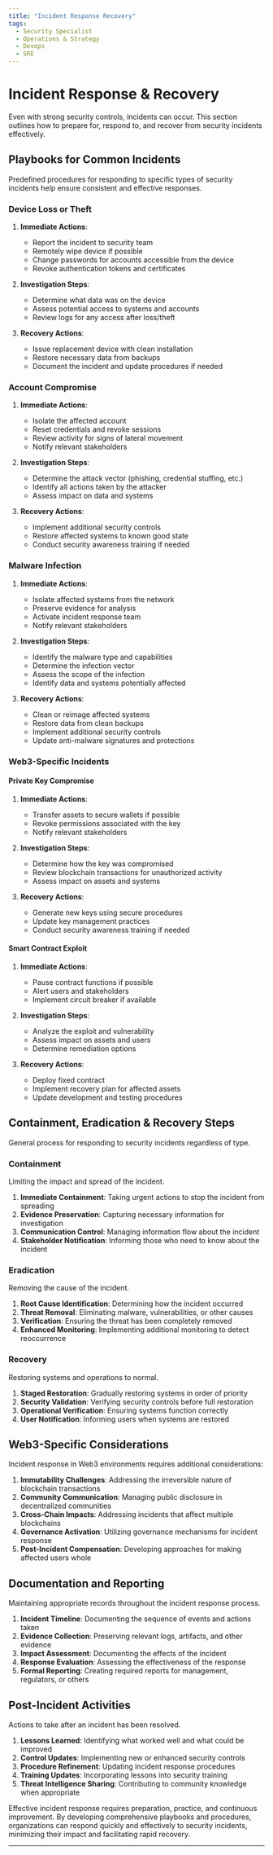 ```yaml
---
title: "Incident Response Recovery"
tags:
  - Security Specialist
  - Operations & Strategy
  - Devops
  - SRE
---
```



<TagProvider>
<TagFilter />

# Incident Response & Recovery

<TagList tags={frontmatter.tags} />
<AttributionList contributors={frontmatter.contributors} />

Even with strong security controls, incidents can occur. This section outlines how to prepare for, respond to, and
recover from security incidents effectively.

## Playbooks for Common Incidents

Predefined procedures for responding to specific types of security incidents help ensure consistent and effective
responses.

### Device Loss or Theft

1. **Immediate Actions**:
   - Report the incident to security team
   - Remotely wipe device if possible
   - Change passwords for accounts accessible from the device
   - Revoke authentication tokens and certificates

2. **Investigation Steps**:
   - Determine what data was on the device
   - Assess potential access to systems and accounts
   - Review logs for any access after loss/theft

3. **Recovery Actions**:
   - Issue replacement device with clean installation
   - Restore necessary data from backups
   - Document the incident and update procedures if needed

### Account Compromise

1. **Immediate Actions**:
   - Isolate the affected account
   - Reset credentials and revoke sessions
   - Review activity for signs of lateral movement
   - Notify relevant stakeholders

2. **Investigation Steps**:
   - Determine the attack vector (phishing, credential stuffing, etc.)
   - Identify all actions taken by the attacker
   - Assess impact on data and systems

3. **Recovery Actions**:
   - Implement additional security controls
   - Restore affected systems to known good state
   - Conduct security awareness training if needed

### Malware Infection

1. **Immediate Actions**:
   - Isolate affected systems from the network
   - Preserve evidence for analysis
   - Activate incident response team
   - Notify relevant stakeholders

2. **Investigation Steps**:
   - Identify the malware type and capabilities
   - Determine the infection vector
   - Assess the scope of the infection
   - Identify data and systems potentially affected

3. **Recovery Actions**:
   - Clean or reimage affected systems
   - Restore data from clean backups
   - Implement additional security controls
   - Update anti-malware signatures and protections

### Web3-Specific Incidents

#### Private Key Compromise

1. **Immediate Actions**:
   - Transfer assets to secure wallets if possible
   - Revoke permissions associated with the key
   - Notify relevant stakeholders

2. **Investigation Steps**:
   - Determine how the key was compromised
   - Review blockchain transactions for unauthorized activity
   - Assess impact on assets and systems

3. **Recovery Actions**:
   - Generate new keys using secure procedures
   - Update key management practices
   - Conduct security awareness training if needed

#### Smart Contract Exploit

1. **Immediate Actions**:
   - Pause contract functions if possible
   - Alert users and stakeholders
   - Implement circuit breaker if available

2. **Investigation Steps**:
   - Analyze the exploit and vulnerability
   - Assess impact on assets and users
   - Determine remediation options

3. **Recovery Actions**:
   - Deploy fixed contract
   - Implement recovery plan for affected assets
   - Update development and testing procedures

## Containment, Eradication & Recovery Steps

General process for responding to security incidents regardless of type.

### Containment

Limiting the impact and spread of the incident.

1. **Immediate Containment**: Taking urgent actions to stop the incident from spreading
2. **Evidence Preservation**: Capturing necessary information for investigation
3. **Communication Control**: Managing information flow about the incident
4. **Stakeholder Notification**: Informing those who need to know about the incident

### Eradication

Removing the cause of the incident.

1. **Root Cause Identification**: Determining how the incident occurred
2. **Threat Removal**: Eliminating malware, vulnerabilities, or other causes
3. **Verification**: Ensuring the threat has been completely removed
4. **Enhanced Monitoring**: Implementing additional monitoring to detect reoccurrence

### Recovery

Restoring systems and operations to normal.

1. **Staged Restoration**: Gradually restoring systems in order of priority
2. **Security Validation**: Verifying security controls before full restoration
3. **Operational Verification**: Ensuring systems function correctly
4. **User Notification**: Informing users when systems are restored

## Web3-Specific Considerations

Incident response in Web3 environments requires additional considerations:

1. **Immutability Challenges**: Addressing the irreversible nature of blockchain transactions
2. **Community Communication**: Managing public disclosure in decentralized communities
3. **Cross-Chain Impacts**: Addressing incidents that affect multiple blockchains
4. **Governance Activation**: Utilizing governance mechanisms for incident response
5. **Post-Incident Compensation**: Developing approaches for making affected users whole

## Documentation and Reporting

Maintaining appropriate records throughout the incident response process.

1. **Incident Timeline**: Documenting the sequence of events and actions taken
2. **Evidence Collection**: Preserving relevant logs, artifacts, and other evidence
3. **Impact Assessment**: Documenting the effects of the incident
4. **Response Evaluation**: Assessing the effectiveness of the response
5. **Formal Reporting**: Creating required reports for management, regulators, or others

## Post-Incident Activities

Actions to take after an incident has been resolved.

1. **Lessons Learned**: Identifying what worked well and what could be improved
2. **Control Updates**: Implementing new or enhanced security controls
3. **Procedure Refinement**: Updating incident response procedures
4. **Training Updates**: Incorporating lessons into security training
5. **Threat Intelligence Sharing**: Contributing to community knowledge when appropriate

Effective incident response requires preparation, practice, and continuous improvement. By developing comprehensive
playbooks and procedures, organizations can respond quickly and effectively to security incidents, minimizing their
impact and facilitating rapid recovery.

---

</TagProvider>
<ContributeFooter />
